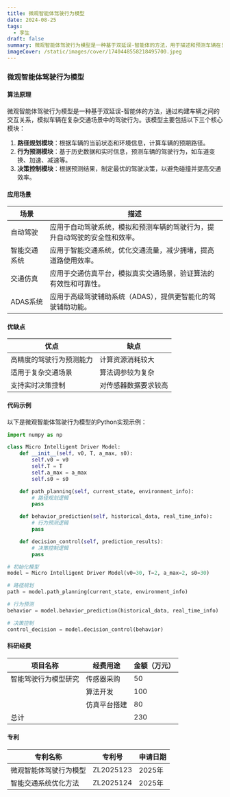 ```yaml
---
title: 微观智能体驾驶行为模型
date: 2024-08-25
tags:
  - 孪生
draft: false
summary: 微观智能体驾驶行为模型是一种基于双延误-智能体的方法，用于描述和预测车辆在复杂交通场景中的驾驶行为，广泛应用于自动驾驶、智能交通系统等领域。
imageCover: /static/images/cover/1740448558218495700.jpeg
---
```


### 微观智能体驾驶行为模型

#### 算法原理

微观智能体驾驶行为模型是一种基于双延误-智能体的方法，通过构建车辆之间的交互关系，模拟车辆在复杂交通场景中的驾驶行为。该模型主要包括以下三个核心模块：

1. **路径规划模块**：根据车辆的当前状态和环境信息，计算车辆的预期路径。
2. **行为预测模块**：基于历史数据和实时信息，预测车辆的驾驶行为，如车道变换、加速、减速等。
3. **决策控制模块**：根据预测结果，制定最优的驾驶决策，以避免碰撞并提高交通效率。

#### 应用场景

| 场景         | 描述                                                                       |
| ------------ | -------------------------------------------------------------------------- |
| 自动驾驶     | 应用于自动驾驶系统，模拟和预测车辆的驾驶行为，提升自动驾驶的安全性和效率。 |
| 智能交通系统 | 应用于智能交通系统，优化交通流量，减少拥堵，提高道路使用效率。             |
| 交通仿真     | 应用于交通仿真平台，模拟真实交通场景，验证算法的有效性和可靠性。           |
| ADAS系统     | 应用于高级驾驶辅助系统（ADAS），提供更智能化的驾驶辅助功能。               |

#### 优缺点

| 优点                     | 缺点                 |
| ------------------------ | -------------------- |
| 高精度的驾驶行为预测能力 | 计算资源消耗较大     |
| 适用于复杂交通场景       | 算法调参较为复杂     |
| 支持实时决策控制         | 对传感器数据要求较高 |

#### 代码示例

以下是微观智能体驾驶行为模型的Python实现示例：

```python
import numpy as np

class Micro Intelligent Driver Model:
    def __init__(self, v0, T, a_max, s0):
        self.v0 = v0
        self.T = T
        self.a_max = a_max
        self.s0 = s0

    def path_planning(self, current_state, environment_info):
        # 路径规划逻辑
        pass

    def behavior_prediction(self, historical_data, real_time_info):
        # 行为预测逻辑
        pass

    def decision_control(self, prediction_results):
        # 决策控制逻辑
        pass

# 初始化模型
model = Micro Intelligent Driver Model(v0=30, T=2, a_max=2, s0=30)

# 路径规划
path = model.path_planning(current_state, environment_info)

# 行为预测
behavior = model.behavior_prediction(historical_data, real_time_info)

# 决策控制
control_decision = model.decision_control(behavior)
```

#### 科研经费

| 项目名称             | 经费用途     | 金额（万元） |
| -------------------- | ------------ | ------------ |
| 智能驾驶行为模型研究 | 传感器采购   | 50           |
|                      | 算法开发     | 100          |
|                      | 仿真平台搭建 | 80           |
| 总计                 |              | 230          |

#### 专利

| 专利名称               | 专利号    | 申请日期 |
| ---------------------- | --------- | -------- |
| 微观智能体驾驶行为模型 | ZL2025123 | 2025年   |
| 智能交通系统优化方法   | ZL2025124 | 2025年   |

```

```
